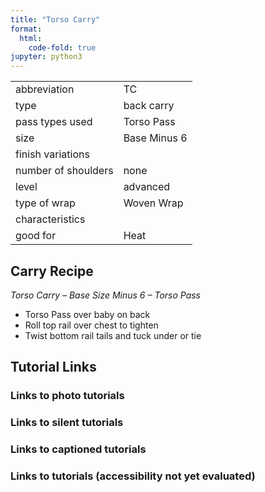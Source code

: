 ```yaml
---
title: "Torso Carry"
format:
  html:
    code-fold: true
jupyter: python3
---
```


| | 
|---|---
|abbreviation	|TC
|type	|back carry
|pass types used	|Torso Pass
|size	|Base Minus 6
|finish variations|	
|number of shoulders	|none
|level	|advanced
|type of wrap	|Woven Wrap
|characteristics	|
|good for	|Heat

## Carry Recipe
_Torso Carry – Base Size Minus 6 – Torso Pass_

- Torso Pass over baby on back
- Roll top rail over chest to tighten
- Twist bottom rail tails and tuck under or tie

## Tutorial Links
### Links to photo tutorials
### Links to silent tutorials
### Links to captioned tutorials
### Links to tutorials (accessibility not yet evaluated)
